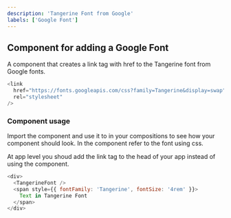 ```yaml
---
description: 'Tangerine Font from Google'
labels: ['Google Font']
---
```



## Component for adding a Google Font

A component that creates a link tag with href to the Tangerine font from Google fonts.

```js
<link
  href="https://fonts.googleapis.com/css?family=Tangerine&display=swap"
  rel="stylesheet"
/>
```

### Component usage

Import the component and use it to in your compositions to see how your component should look. In the component refer to the font using css.

At app level you shoud add the link tag to the head of your app instead of using the component.

```js live
<div>
  <TangerineFont />
  <span style={{ fontFamily: 'Tangerine', fontSize: '4rem' }}>
    Text in Tangerine Font
  </span>
</div>
```
